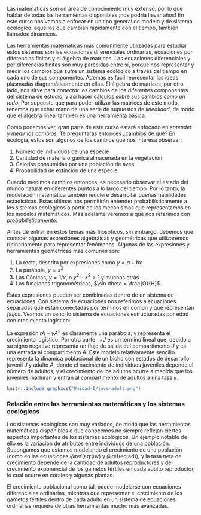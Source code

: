 Las matemáticas son un área de conocimiento muy extenso, por lo que hablar de todas las herramientas disponibles ¡nos podría llevar años! En este curso nos vamos a enfocar en un tipo general de modelo y de sistema ecológico: aquellos que cambian rápidamente con el tiempo, también llamados dinámicos.

Las herramientas matemáticas más comunmente utilizadas para estudiar estos sistemas son las ecuaciones diferenciales ordinarias, ecuaciones por diferencias finitas y el álgebra de matrices. Las ecuaciones diferenciales y por diferencias finitas son muy parecidas entre sí, porque nos representar y medir los cambios que sufre un sistema ecológico a través del tiempo en cada uno de sus componentes. Además es fácil representar las ideas plasmadas diagramáticamente en ellas. El álgebra de matrices, por otro lado, nos sirve para *conectar* los cambios de los diferentes componentes del sistema de estudio, y así hacer cálculos sobre sus cambios *como un todo*. Por supuesto que para poder utilizar las matrices de este modo, tenemos que echar mano de una serie de supuestos de *linealidad*, de modo que el álgebra lineal también es una herramienta básica.

Como podemos ver, gran parte de este curso estará enfocado en *entender y medir los cambios*. Te preguntarás entonces ¿cambios de qué? En ecología, estos son algunos de los cambios que nos interesa observar:

1. Número de individuos de una especie
2. Cantidad de materia orgánica almacenada en la vegetación
3. Calorías consumidas por una población de aves
4. Probabilidad de extinción de una especie

Cuando medimos cambios entonces, es necesario observar el estado del mundo natural en diferentes puntos a lo largo del tiempo. Por lo tanto, la modelación matemática también requiere desarrollar buenas habilidades estadísticas. Estas últimas nos permitirán entender probabilísticamente a los sistemas ecológicos a partir de los mecanismos que representamos en los modelos matemáticos. Más adelante veremos a qué nos referimos con *probabilísticamente*.

Antes de entrar en estos temas más filosóficos, sin embargo, debemos que conocer algunas expresiones algebráicas y geométricas que utilizaremos rutinariamente para representar fenómenos. Algunas de las expresiones y herramientas geométricas más comunes son:

1. La recta, descrita por expresiones como $y = a + bx$
2. La parábola, $y = x^2$
3. Las Cónicas, $y = 1/x$, o $y^2 - x^2 = 1$ y muchas otras
4. Las funciones trigonométricas, $\sin \theta = \frac{O}{H}$

Estas expresiones pueden ser combinadas dentro de un sistema de ecuaciones. Con sistema de ecuaciones nos referimos a ecuaciones separadas que están conectadas por términos en común y que representan *flujos*. Veamos un sencillo sistema de ecuaciones estructuradas por edad con crecimiento logístico:

\begin{equation}
    \dot{J} = rA - \gamma A^2 - \kappa J (\#eq:juv)
\end{equation}

\begin{equation}
    \dot{A} = \kappa J (\#eq:ad)
\end{equation}

La expresión $rA - \gamma A^2$ es claramente una parábola, y representa el crecimiento logístico. Por otra parte $- \kappa J$ es un término lineal que, debido a su signo negativo representa un flujo de salida del compartimento $J$ y es una entrada al compartimento $A$. Este modelo relativamente sencillo representa la dinámica poblacional de un bicho con estados de desarrollo juvenil $J$ y adulto $A$, donde el nacimiento de individuos juveniles depende el número de adultos, y el crecimiento de los adultos ocurre a medida que los juveniles maduran y entran al compartimento de adultos a una tasa $\kappa$.

```r
knitr::include_graphics("Unidad-I/juve-adult.png")
```


### Relación entre las herramientas matemáticas y los sistemas ecológicos

Los sistemas ecológicos son muy variados, de modo que las herramientas matemáticas disponibles o que conocemos no siempre reflejan ciertos aspectos importantes de los sistemas ecológicos. Un ejemplo notable de ello es la variación de atributos entre individuos de una población. Supongamos que estamos modelando el crecimiento de una población (como en las ecuaciones \@ref(eq:juv) y \@ref(eq:ad)), y la tasa neta de crecimiento depende de la cantidad de adultos reproductores y del crecimiento exponencial de los gametos fértiles en cada adulto reproductor, lo cual ocurre en corales y algunas plantas. 

El crecimiento poblacional como tal, puede modelarse con ecuaciones diferenciales ordinarias, mientras que representar el crecimiento de los gametos fértiles dentro de cada adulto en un sistema de ecuaciones ordinarias requiere de otras herramientas mucho más avanzadas.